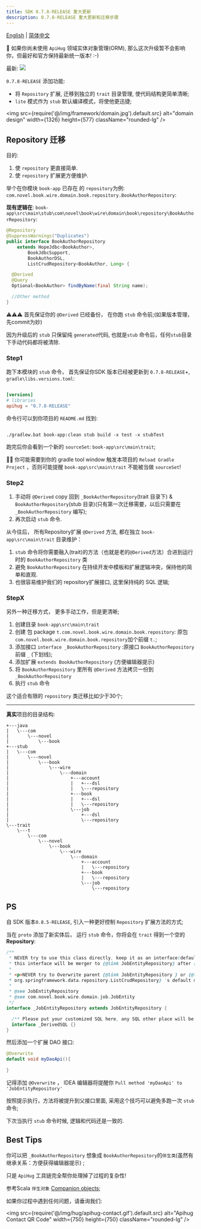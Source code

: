 ```yaml
---
title: SDK 0.7.8-RELEASE 重大更新
description: 0.7.8-RELEASE 重大更新和迁移步骤
---
```


[English](/docs/changelog/detail/SDK_0.7.8) | [简体中文](/docs/changelog/detail/SDK_0.7.8_cn)

💁 如果你尚未使用 `ApiHug` 领域实体对象管理(ORM), 那么这次升级暂不会影响你，但最好和官方保持最新统一版本! :-)

最新: <a target="_blank" href="https://search.maven.org/artifact/com.apihug/it-bom"><img src="https://img.shields.io/maven-central/v/com.apihug/it-bom.svg?label=Maven%20Central" /></a>

`0.7.8-RELEASE` 添加功能:

- 将 `Repository` 扩展, 迁移到独立的  `trait` 目录管理, 使代码结构更简单清晰;
- `lite` 模式作为 `stub` 默认编译模式，将使他更迅捷;

<img src={require('@/img/framework/domain.jpg').default.src} alt="domain design" width={1326} height={577} className="rounded-lg" />

## Repository 迁移

目的:

1. 使 `repository` 更直接简单.
2. 使 `repository` 扩展更方便维护.

举个在你模块  `book-app` 已存在 的 `repository`为例: `com.novel.book.wire.domain.book.repository.BookAuthorRepository`:

**现有逻辑在**:  `book-app\src\main\stub\com\novel\book\wire\domain\book\repository\BookAuthorRepository`:

```java
@Repository
@SuppressWarnings("Duplicates")
public interface BookAuthorRepository
    extends HopeJdbc<BookAuthor>,
        BookJdbcSupport,
        BookAuthorDSL,
        ListCrudRepository<BookAuthor, Long> {

  @Derived
  @Query
  Optional<BookAuthor> findByName(final String name);

  //Other method
}
```

⚠️⚠️⚠️ 首先保证你的 `@Derived` 已经备份， 在你跑 `stub` 命令前;(如果版本管理，先commit为妙)

因为升级后的 `stub` 只保留纯 `generated`代码, 也就是`stub` 命令后，任何`stub`目录下手动代码都将被清除.

### Step1

跑下本模块的 `stub` 命令， 首先保证你SDK 版本已经被更新到 `0.7.8-RELEASE`+,  `gradle\libs.versions.toml`:

```toml

[versions]
# libraries
apihug = "0.7.8-RELEASE"

```

命令行可以到你项目的 `README.md` 找到:

```shell

./gradlew.bat book-app:clean stub build -x test -x stubTest

```

跑完后你会看到一个新的 `sourceSet`: `book-app\src\main\trait`;

💁‍♀️ 你可能需要到你的 gradle tool window 触发本项目的 `Reload Gradle Project` ，否则可能提醒 `book-app\src\main\trait` 不能被当做 `sourceSet`!

### Step2

1. 手动将 `@Derived` copy 回到 `_BookAuthorRepository`(trait 目录下) & `BookAuthorRepository`(stub 目录)(只有第一次迁移需要，以后只需要在 `_BookAuthorRepository` 编写);
2. 再次启动 `stub` 命令.

从今往后， 所有Repository扩展 `@Derived` 方法, 都在独立 `book-app\src\main\trait` 目录维护：

1. `stub` 命令将你需要融入(trait)的方法（也就是老的`@Derived`方法）合进到运行时的 `BookAuthorRepository` 类
2. 避免 `BookAuthorRepository` 在持续开发中模板和扩展逻辑冲突，保持他的简单和直观.
3. 也很容易维护我们的 repository扩展接口, 这里保持纯的 SQL 逻辑;

### StepX

另外一种迁移方式， 更多手动工作，但是更清晰;

1. 创建目录 `book-app\src\main\trait`
2. 创建 包 package `t.com.novel.book.wire.domain.book.repository`: 原包`com.novel.book.wire.domain.book.repository`加个前缀 `t.`;
3. 添加接口 `interface _BookAuthorRepository` :原接口 `BookAuthorRepository`前缀  `_` (下划线);
4. 添加扩展 `extends BookAuthorRepository` (方便编辑器提示)
5. 将 `BookAuthorRepository` 里所有 `@Derived` 方法拷贝一份到 `_BookAuthorRepository`
6. 执行 `stub` 命令

这个适合有限的 `repository` 类迁移比如少于30个;

---

**真实**项目的目录结构:

```shell
+---java
|   \---com
|       \---novel
|           \---book
+---stub
|   \---com
|       \---novel
|           \---book
|               \---wire
|                   \---domain
|                       +---account
|                       |   +---dsl
|                       |   \---repository
|                       +---book
|                       |   +---dsl
|                       |   \---repository
|                       \---job
|                           +---dsl
|                           \---repository
\---trait
    \---t
        \---com
            \---novel
                \---book
                    \---wire
                        \---domain
                            +---account
                            |   \---repository
                            +---book
                            |   \---repository
                            \---job
                                \---repository
```

## PS

自 SDK 版本`0.8.5-RELEASE`, 引入一种更好控制 `Repository` 扩展方法的方式;

当在 `proto` 添加了新实体后， 运行 `stub` 命令，你将会在 `trait` 得到一个空的 **Repository**:

```java
/**
 * NEVER try to use this class directly, keep it as an interface(default, no public), all body of
 * this interface will be merger to {@link JobEntityRepository} after {@code stub };
 *
 * <p>NEVER try to Overwrite parent {@link JobEntityRepository } or {@link
 * org.springframework.data.repository.ListCrudRepository} 's default method!!
 *
 * @see JobEntityRepository
 * @see com.novel.book.wire.domain.job.JobEntity
 */
interface _JobEntityRepository extends JobEntityRepository {

  /** Please put your customized SQL here, any SQL other place will be dropped after merger! */
  interface _DerivedSQL {}
}
```

然后添加一个扩展 DAO 接口:

```java
@Overwrite
default void myDaoApi(){
    
}
```

记得添加 `@Overwrite` ， IDEA 编辑器将提醒你 `Pull method 'myDaoApi' to 'JobEntityRepository'`

按照提示执行，方法将被提升到父接口里面, 采用这个技巧可以避免多跑一次 `stub` 命令;

下次当执行 `stub` 命令时候, 逻辑和代码还是一致的.

## Best Tips

你可以把 `_BookAuthorRepository` 想象成 `BookAuthorRepository`的`伴生类`(虽然有继承关系：方便获得编辑器提示) ;

只是 `ApiHug` 工具链完全帮你处理掉了过程的复杂性!

参考Scala `伴生对象` [Companion objects](https://docs.scala-lang.org/scala3/book/domain-modeling-tools.html#companion-objects);

如果你过程中遇到任何问题，请垂询我们:

<img src={require('@/img/hug/apihug-contact.gif').default.src} alt="Apihug Contact QR Code" width={750} height={750} className="rounded-lg" />
